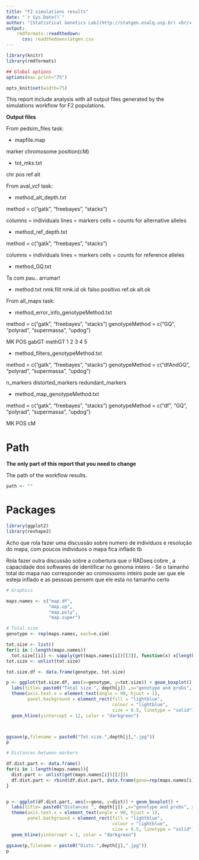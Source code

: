 ```yaml
---
title: "F2 simulations results"
date: "`r Sys.Date()`"
author: "[Statistical Genetics Lab](http://statgen.esalq.usp.br) <br/> Department of Genetics <br/> Luiz de Queiroz College of Agriculture <br/> University of São Paulo"
output:
    rmdformats::readthedown:
      css: readthedownstatgen.css
---
```


```r
library(knitr)
library(rmdformats)

## Global options
options(max.print="75")

opts_knit$set(width=75)
```

This report include analysis with all output files generated by the simulations workflow for F2 populations.

**Output files**

From pedsim_files task:

* mapfile.map

marker chromosome position(cM)

* tot_mks.txt

chr pos ref alt 

From aval_vcf task:

* method_alt_depth.txt

method = c("gatk", "freebayes", "stacks")

columns = individuals
lines = markers
cells = counts for alternative alleles

* method_ref_depth.txt

method = c("gatk", "freebayes", "stacks")

columns = individuals
lines = markers
cells = counts for reference alleles

* method_GQ.txt

Ta com pau.. arrumar!


* method.txt
nmk.filt nmk.id ok falso.positivo ref.ok alt.ok

From all_maps task:

* method_error_info_genotypeMethod.txt

method = c("gatk", "freebayes", "stacks")
genotypeMethod = c("GQ", "polyrad", "supermassa", "updog")

MK POS gabGT methGT 1 2 3 4 5

* method_filters_genotypeMethod.txt

method = c("gatk", "freebayes", "stacks")
genotypeMethod = c("dfAndGQ", "polyrad", "supermassa", "updog")

n_markers distorted_markers redundant_markers

* method_map_genotypeMethod.txt

method = c("gatk", "freebayes", "stacks")
genotypeMethod = c("df", "GQ", "polyrad", "supermassa", "updog")

MK POS cM


# Path

**The only part of this report that you need to change**

The path of the workflow results.

```r
path <- ""
```


# Packages

```r
library(ggplot2)
library(reshape2)
```

Acho que rola fazer uma discussão sobre numero de indivíduos e resolução do mapa, com poucos individuos o mapa fica inflado tb

Rola fazer outra discussão sobre a cobertura que o RADseq cobre , a capacidade dos softwares de identificar no genoma inteiro - Se o tamanho total do mapa nao corresponder ao cromossomo inteiro pode ser que ele esteja inflado e as pessoas pensem que ele esta no tamanho certo

```r

# Graphics

maps.names <- c("map.df",
                "map.up",
                "map.poly",
                "map.super")

# Total size
genotype <- rep(maps.names, each=n.sim)

tot.size <- list()
for(i in 1:length(maps.names))
  tot.size[[i]] <- sapply(get(maps.names[i])[[3]], function(x) x[length(x)])
tot.size <- unlist(tot.size)

tot.size.df <- data.frame(genotype, tot.size)

p <- ggplot(tot.size.df, aes(x=genotype, y=tot.size)) + geom_boxplot() +
  labs(title= paste0("Total size ", depth[j]) ,x="genotype and probs", y = "cM")   + 
  theme(axis.text.x = element_text(angle = 90, hjust = 1), 
        panel.background = element_rect(fill = "lightblue",
                                        colour = "lightblue",
                                        size = 0.5, linetype = "solid")) +
  geom_hline(yintercept = 12, color = "darkgreen") 



ggsave(p,filename = paste0("Tot.size.",depth[j],".jpg"))
p

# Distances between markers

df.dist.part <- data.frame()
for(i in 1:length(maps.names)){
  dist.part <- unlist(get(maps.names[i])[[2]])
  df.dist.part <- rbind(df.dist.part, data.frame(geno=rep(maps.names[i], length(dist.part)), dist = dist.part))
}


p <- ggplot(df.dist.part, aes(x=geno, y=dist)) + geom_boxplot() +
  labs(title= paste0("Distances ", depth[j]) ,x="genotype and probs", y = "cM")   + 
  theme(axis.text.x = element_text(angle = 90, hjust = 1), 
        panel.background = element_rect(fill = "lightblue",
                                        colour = "lightblue",
                                        size = 0.5, linetype = "solid")) +
  geom_hline(yintercept = 1, color = "darkgreen") 

ggsave(p,filename = paste0("Dists.",depth[j],".jpg"))
p
```





